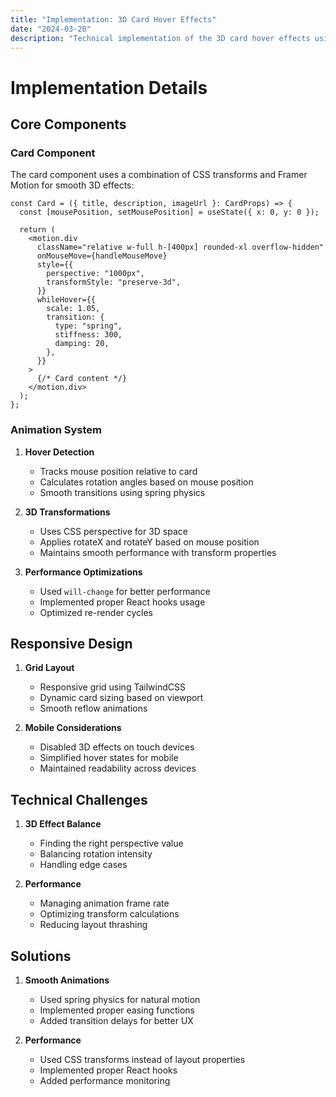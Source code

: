 ```yaml
---
title: "Implementation: 3D Card Hover Effects"
date: "2024-03-20"
description: "Technical implementation of the 3D card hover effects using Framer Motion and CSS transforms, including performance optimizations and responsive design considerations."
---
```


# Implementation Details

## Core Components

### Card Component

The card component uses a combination of CSS transforms and Framer Motion for smooth 3D effects:

```tsx
const Card = ({ title, description, imageUrl }: CardProps) => {
  const [mousePosition, setMousePosition] = useState({ x: 0, y: 0 });

  return (
    <motion.div
      className="relative w-full h-[400px] rounded-xl overflow-hidden"
      onMouseMove={handleMouseMove}
      style={{
        perspective: "1000px",
        transformStyle: "preserve-3d",
      }}
      whileHover={{
        scale: 1.05,
        transition: {
          type: "spring",
          stiffness: 300,
          damping: 20,
        },
      }}
    >
      {/* Card content */}
    </motion.div>
  );
};
```

### Animation System

1. **Hover Detection**
   - Tracks mouse position relative to card
   - Calculates rotation angles based on mouse position
   - Smooth transitions using spring physics

2. **3D Transformations**
   - Uses CSS perspective for 3D space
   - Applies rotateX and rotateY based on mouse position
   - Maintains smooth performance with transform properties

3. **Performance Optimizations**
   - Used `will-change` for better performance
   - Implemented proper React hooks usage
   - Optimized re-render cycles

## Responsive Design

1. **Grid Layout**
   - Responsive grid using TailwindCSS
   - Dynamic card sizing based on viewport
   - Smooth reflow animations

2. **Mobile Considerations**
   - Disabled 3D effects on touch devices
   - Simplified hover states for mobile
   - Maintained readability across devices

## Technical Challenges

1. **3D Effect Balance**
   - Finding the right perspective value
   - Balancing rotation intensity
   - Handling edge cases

2. **Performance**
   - Managing animation frame rate
   - Optimizing transform calculations
   - Reducing layout thrashing

## Solutions

1. **Smooth Animations**
   - Used spring physics for natural motion
   - Implemented proper easing functions
   - Added transition delays for better UX

2. **Performance**
   - Used CSS transforms instead of layout properties
   - Implemented proper React hooks
   - Added performance monitoring
